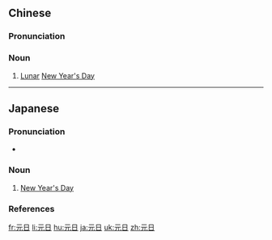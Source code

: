 ==Chinese==
{{zh-forms}}

===Pronunciation===
{{zh-pron
|m=yuánrì
|c=jyun4 jat6
|cat=n
}}

===Noun===
{{zh-noun}}

# [[lunar|Lunar]] [[New Year's Day]]

----

==Japanese==
{{ja-kanjitab|がん|じつ|yomi=o}}

===Pronunciation===
* {{ja-pron|がんじつ|y=o|acc=0|acc_ref=NHK}}

===Noun===
{{ja-noun|がんじつ}}

# [[New Year's Day]]

===References===
<references/>

[[fr:元日]]
[[li:元日]]
[[hu:元日]]
[[ja:元日]]
[[uk:元日]]
[[zh:元日]]